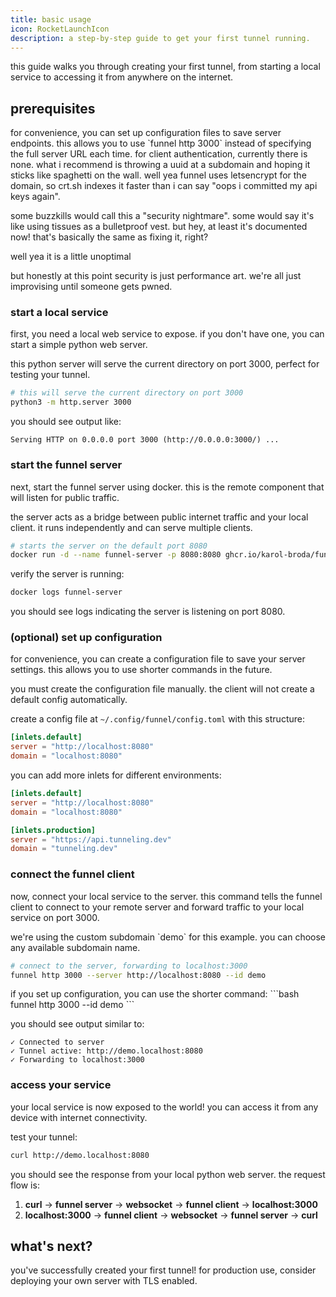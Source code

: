 ```yaml
---
title: basic usage
icon: RocketLaunchIcon
description: a step-by-step guide to get your first tunnel running.
---
```



<Callout title="complete example" intent="info">
this guide walks you through creating your first tunnel, from starting a local service to accessing it from anywhere on the internet.
</Callout>

## prerequisites

<Cards>
<Card title="🌐 local service" description="a web service running on your machine (we'll use localhost:3000)" />
<Card title="🔧 funnel client" description="the funnel client binary installed on your machine" />
<Card title="🐳 docker" description="docker installed to run the server" />
</Cards>

<Callout title="configuration (optional)" intent="tip">
for convenience, you can set up configuration files to save server endpoints. this allows you to use `funnel http 3000` instead of specifying the full server URL each time.
</Callout>

<Callout title="client authentication" type="error">
for client authentication, currently there is none.
what i recommend is throwing a uuid at a subdomain and hoping it sticks like spaghetti on the wall. well yea funnel uses letsencrypt for the domain, so crt.sh indexes it faster than i can say "oops i committed my api keys again".

some buzzkills would call this a "security nightmare". some would say it's like using tissues as a bulletproof vest. but hey, at least it's documented now! that's basically the same as fixing it, right?

well yea it is a little unoptimal

but honestly at this point security is just performance art. we're all just improvising until someone gets pwned.
</Callout>

<Steps>

### start a local service

first, you need a local web service to expose. if you don't have one, you can start a simple python web server.

<Callout title="test server" intent="tip">
this python server will serve the current directory on port 3000, perfect for testing your tunnel.
</Callout>

```bash
# this will serve the current directory on port 3000
python3 -m http.server 3000
```

you should see output like:
```
Serving HTTP on 0.0.0.0 port 3000 (http://0.0.0.0:3000/) ...
```

### start the funnel server

next, start the funnel server using docker. this is the remote component that will listen for public traffic.

<Callout title="server component" intent="info">
the server acts as a bridge between public internet traffic and your local client. it runs independently and can serve multiple clients.
</Callout>

```bash
# starts the server on the default port 8080
docker run -d --name funnel-server -p 8080:8080 ghcr.io/karol-broda/funnel-server:latest
```

verify the server is running:
```bash
docker logs funnel-server
```

you should see logs indicating the server is listening on port 8080.

### (optional) set up configuration

for convenience, you can create a configuration file to save your server settings. this allows you to use shorter commands in the future.

<Callout title="manual setup required" intent="warning">
you must create the configuration file manually. the client will not create a default config automatically.
</Callout>

create a config file at `~/.config/funnel/config.toml` with this structure:

```toml
[inlets.default]
server = "http://localhost:8080"
domain = "localhost:8080"
```

you can add more inlets for different environments:

```toml
[inlets.default]
server = "http://localhost:8080"
domain = "localhost:8080"

[inlets.production]
server = "https://api.tunneling.dev"
domain = "tunneling.dev"
```

### connect the funnel client

now, connect your local service to the server. this command tells the funnel client to connect to your remote server and forward traffic to your local service on port 3000.

<Callout title="custom subdomain" intent="tip">
we're using the custom subdomain `demo` for this example. you can choose any available subdomain name.
</Callout>

```bash
# connect to the server, forwarding to localhost:3000
funnel http 3000 --server http://localhost:8080 --id demo
```

<Callout title="with configuration" intent="tip">
if you set up configuration, you can use the shorter command:
```bash
funnel http 3000 --id demo
```
</Callout>

you should see output similar to:
```
✓ Connected to server
✓ Tunnel active: http://demo.localhost:8080
✓ Forwarding to localhost:3000
```

### access your service

<Callout title="success!" intent="success">
your local service is now exposed to the world! you can access it from any device with internet connectivity.
</Callout>

test your tunnel:
```bash
curl http://demo.localhost:8080
```

you should see the response from your local python web server. the request flow is:
1. **curl** → **funnel server** → **websocket** → **funnel client** → **localhost:3000**
2. **localhost:3000** → **funnel client** → **websocket** → **funnel server** → **curl**

</Steps>

## what's next?

<Cards>
<Card 
  title="🏗️ architecture" 
  description="understand how funnel works under the hood"
  href="/docs/core-concepts/architecture"
/>
<Card 
  title="📖 client cli" 
  description="explore all available client commands and options"
  href="/docs/reference/client-cli"
/>
<Card 
  title="📦 server deployment" 
  description="deploy your own server for production use"
  href="/docs/server/deployment"
/>
</Cards>

<Callout title="congratulations!" intent="success">
you've successfully created your first tunnel! for production use, consider deploying your own server with TLS enabled.
</Callout> 